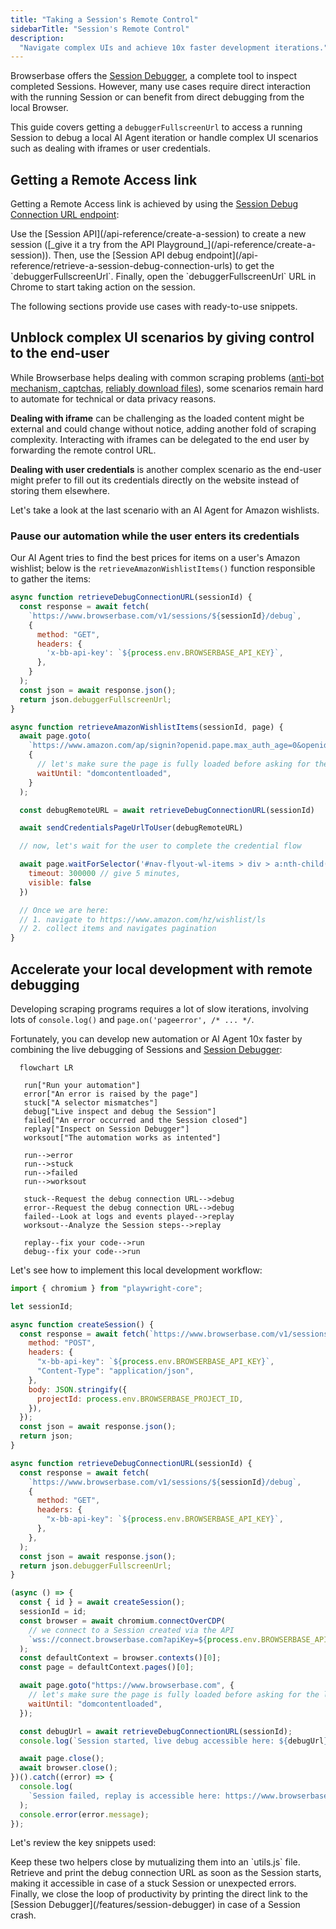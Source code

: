 ```yaml
---
title: "Taking a Session's Remote Control"
sidebarTitle: "Session's Remote Control"
description:
  "Navigate complex UIs and achieve 10x faster development iterations."
---
```


Browserbase offers the [Session Debugger](/features/session-debugger), a
complete tool to inspect completed Sessions. However, many use cases require
direct interaction with the running Session or can benefit from direct debugging
from the local Browser.

This guide covers getting a `debuggerFullscreenUrl` to access a running Session
to debug a local AI Agent iteration or handle complex UI scenarios such as
dealing with iframes or user credentials.

## Getting a Remote Access link

Getting a Remote Access link is achieved by using the
[Session Debug Connection URL endpoint](/api-reference/retrieve-a-session-debug-connection-urls):

<Steps>

<Step title="Start a Session">
  Use the [Session API](/api-reference/create-a-session) to create a new session
  ([_give it a try from the API Playground_](/api-reference/create-a-session)).
</Step>

<Step title="Request a debug connection URL">
  Then, use the [Session API debug
  endpoint](/api-reference/retrieve-a-session-debug-connection-urls) to get the
  `debuggerFullscreenUrl`.
</Step>

<Step title="Open the Session from your local Chrome browser">
  Finally, open the `debuggerFullscreenUrl` URL in Chrome to start taking action
  on the session.
</Step>

</Steps>

The following sections provide use cases with ready-to-use snippets.

## Unblock complex UI scenarios by giving control to the end-user

While Browserbase helps dealing with common scraping problems
([anti-bot mechanism, captchas](/features/stealth-mode),
[reliably download files](/features/sessions#downloading-files)), some scenarios
remain hard to automate for technical or data privacy reasons.

**Dealing with iframe** can be challenging as the loaded content might be
external and could change without notice, adding another fold of scraping
complexity. Interacting with iframes can be delegated to the end user by
forwarding the remote control URL.

**Dealing with user credentials** is another complex scenario as the end-user
might prefer to fill out its credentials directly on the website instead of
storing them elsewhere.

Let's take a look at the last scenario with an AI Agent for Amazon wishlists.

### Pause our automation while the user enters its credentials

Our AI Agent tries to find the best prices for items on a user's Amazon
wishlist; below is the `retrieveAmazonWishlistItems()` function responsible to
gather the items:

```js
async function retrieveDebugConnectionURL(sessionId) {
  const response = await fetch(
    `https://www.browserbase.com/v1/sessions/${sessionId}/debug`,
    {
      method: "GET",
      headers: {
        'x-bb-api-key': `${process.env.BROWSERBASE_API_KEY}`,
      },
    }
  );
  const json = await response.json();
  return json.debuggerFullscreenUrl;
}

async function retrieveAmazonWishlistItems(sessionId, page) {
  await page.goto(
    `https://www.amazon.com/ap/signin?openid.pape.max_auth_age=0&openid.return_to=https%3A%2F%2Fwww.amazon.com%2F%3Fref_%3Dnav_signin&openid.identity=http%3A%2F%2Fspecs.openid.net%2Fauth%2F2.0%2Fidentifier_select&openid.assoc_handle=usflex&openid.mode=checkid_setup&openid.claimed_id=http%3A%2F%2Fspecs.openid.net%2Fauth%2F2.0%2Fidentifier_select&openid.ns=http%3A%2F%2Fspecs.openid.net%2Fauth%2F2.0`,
    {
      // let's make sure the page is fully loaded before asking for the live debug URL
      waitUntil: "domcontentloaded",
    }
  );

  const debugRemoteURL = await retrieveDebugConnectionURL(sessionId)

  await sendCredentialsPageUrlToUser(debugRemoteURL)

  // now, let's wait for the user to complete the credential flow

  await page.waitForSelector('#nav-flyout-wl-items > div > a:nth-child(2) > span', {
    timeout: 300000 // give 5 minutes,
    visible: false
  })

  // Once we are here:
  // 1. navigate to https://www.amazon.com/hz/wishlist/ls
  // 2. collect items and navigates pagination
}
```

## Accelerate your local development with remote debugging

Developing scraping programs requires a lot of slow iterations, involving lots
of `console.log()` and `page.on('pageerror', /* ... */`.

Fortunately, you can develop new automation or AI Agent 10x faster by combining
the live debugging of Sessions and
[Session Debugger](/features/session-debugger):

```mermaid
  flowchart LR

   run["Run your automation"]
   error["An error is raised by the page"]
   stuck["A selector mismatches"]
   debug["Live inspect and debug the Session"]
   failed["An error occurred and the Session closed"]
   replay["Inspect on Session Debugger"]
   worksout["The automation works as intented"]

   run-->error
   run-->stuck
   run-->failed
   run-->worksout

   stuck--Request the debug connection URL-->debug
   error--Request the debug connection URL-->debug
   failed--Look at logs and events played-->replay
   worksout--Analyze the Session steps-->replay

   replay--fix your code-->run
   debug--fix your code-->run
```

Let's see how to implement this local development workflow:

```js
import { chromium } from "playwright-core";

let sessionId;

async function createSession() {
  const response = await fetch(`https://www.browserbase.com/v1/sessions`, {
    method: "POST",
    headers: {
      "x-bb-api-key": `${process.env.BROWSERBASE_API_KEY}`,
      "Content-Type": "application/json",
    },
    body: JSON.stringify({
      projectId: process.env.BROWSERBASE_PROJECT_ID,
    }),
  });
  const json = await response.json();
  return json;
}

async function retrieveDebugConnectionURL(sessionId) {
  const response = await fetch(
    `https://www.browserbase.com/v1/sessions/${sessionId}/debug`,
    {
      method: "GET",
      headers: {
        "x-bb-api-key": `${process.env.BROWSERBASE_API_KEY}`,
      },
    },
  );
  const json = await response.json();
  return json.debuggerFullscreenUrl;
}

(async () => {
  const { id } = await createSession();
  sessionId = id;
  const browser = await chromium.connectOverCDP(
    // we connect to a Session created via the API
    `wss://connect.browserbase.com?apiKey=${process.env.BROWSERBASE_API_KEY}&sessionId=${sessionId}`,
  );
  const defaultContext = browser.contexts()[0];
  const page = defaultContext.pages()[0];

  await page.goto("https://www.browserbase.com", {
    // let's make sure the page is fully loaded before asking for the live debug URL
    waitUntil: "domcontentloaded",
  });

  const debugUrl = await retrieveDebugConnectionURL(sessionId);
  console.log(`Session started, live debug accessible here: ${debugUrl}.`);

  await page.close();
  await browser.close();
})().catch((error) => {
  console.log(
    `Session failed, replay is accessible here: https://www.browserbase.com/sessions/${sessionId}.`,
  );
  console.error(error.message);
});
```

Let's review the key snippets used:

<Steps>

<Step title="The createSession() and retrieveDebugConnectionURL() helper">
  Keep these two helpers close by mutualizing them into an `utils.js` file.
</Step>

<Step title="Printing the debug connection URL as soon as the Session is ready">
  Retrieve and print the debug connection URL as soon as the Session starts,
  making it accessible in case of a stuck Session or unexpected errors.
</Step>

<Step title="Print out the Session Debugger link in case of failure">
  Finally, we close the loop of productivity by printing the direct link to the
  [Session Debugger](/features/session-debugger) in case of a Session crash.
</Step>

</Steps>
